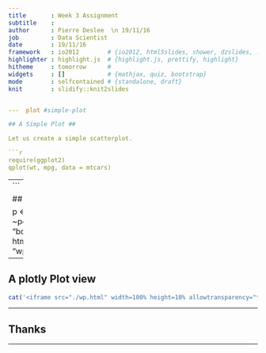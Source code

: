 ```yaml
---
title       : Week 3 Assignment
subtitle    : 
author      : Pierre Deslee  \n 19/11/16
job         : Data Scientist
date        : 19/11/16
framework   : io2012        # {io2012, html5slides, shower, dzslides, ...}
highlighter : highlight.js  # {highlight.js, prettify, highlight}
hitheme     : tomorrow      # 
widgets     : []            # {mathjax, quiz, bootstrap}
mode        : selfcontained # {standalone, draft}
knit        : slidify::knit2slides


---  plot #simple-plot

## A Simple Plot ##

Let us create a simple scatterplot.

```r
require(ggplot2)
qplot(wt, mpg, data = mtcars)
```

---
```


## Creation of plotly plot

p <- plot_ly(midwest, x = ~percollege, color = ~state, type = "box")  
p  
htmlwidgets::saveWidget(plot_ly(p), "wp.html")  

---

## A plotly Plot view


```r
cat('<iframe src="./wp.html" width=100% height=10% allowtransparency="true"> </iframe>')
```

---

## Thanks

  
---